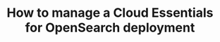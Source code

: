 ---
title: How to manage a Cloud Essentials for OpenSearch deployment
description: This page provides a guide on how to manage a Cloud Essentials for OpenSearch deployment using the Scaleway console.
tags:
dates:
  validation:
  posted: 
categories:
  - 
---